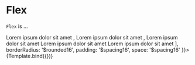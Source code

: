 

<Meta title="WIP/Layout/Flex" component={Flex} />


# Flex

`Flex` is ...

<Canvas>
  <Story
    name="Flex"
    args={{
      children: [
        <Box backgroundColor='$background3' padding='$spacing16'>
            <Text>Lorem ipsum dolor sit amet</Text>
        </Box>,
        <Box backgroundColor='$background2' padding='$spacing16'>
            <Text theme="secondary">Lorem ipsum dolor sit amet</Text>
        </Box>,
        <Flex row space='$spacing8' backgroundColor='$accentAction' padding='$spacing16'>
            <Box backgroundColor='$background0' padding='$spacing16'>
                <Text>Lorem ipsum dolor sit amet</Text>
            </Box>
            <Box backgroundColor='$background2' padding='$spacing16'>
                <Text>Lorem ipsum dolor sit amet</Text>
            </Box>
            <Box backgroundColor='$background3' padding='$spacing16'>
                <Text>Lorem ipsum dolor sit amet</Text>
            </Box>
        </Flex>
        ],
        borderRadius: '$rounded16',
        padding: '$spacing16',
        space: '$spacing16'
    }}>
    {Template.bind({})}
  </Story>
</Canvas>

<ArgsTable story="Flex" />
